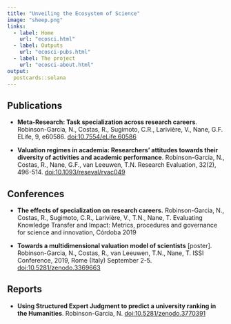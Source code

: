 ```yaml
---
title: "Unveiling the Ecosystem of Science"
image: "sheep.png"
links:
  - label: Home
    url: "ecosci.html"
  - label: Outputs
    url: "ecosci-pubs.html"
  - label: The project
    url: "ecosci-about.html"
output:
  postcards::solana
---
```

 
## Publications

- **Meta-Research: Task specialization across research careers**. Robinson-Garcia, N., Costas, R., Sugimoto, C.R., Larivière, V., Nane, G.F. ELife, 9, e60586. [doi:10.7554/eLife.60586](https://doi.org/10.7554/eLife.60586)

- **Valuation regimes in academia: Researchers’ attitudes towards their diversity of activities and academic performance**. Robinson-Garcia, N., Costas, R., Nane, G.F., van Leeuwen, T.N. Research Evaluation, 32(2), 496-514. [doi:10.1093/reseval/rvac049](https://doi.org/10.1093/reseval/rvac049)

## Conferences

- **The effects of specialization on research careers.** Robinson-Garcia, N., Costas, R., Sugimoto, C.R., Larivière, V., T.N., Nane, T. Evaluating Knowledge Transfer and Impact: Metrics, procedures and governance for science and innovation, Córdoba 2019

- **Towards a multidimensional valuation model of scientists** [poster]. Robinson-Garcia, N., Costas, R., van Leeuwen, T.N., Nane, T. ISSI Conference, 2019, Rome (Italy) September 2-5. [doi:10.5281/zenodo.3369663](https://zenodo.org/doi/10.5281/zenodo.3369663)

## Reports

- **Using Structured Expert Judgment to predict a university ranking in the Humanities**. Robinson-Garcia, N. [doi:10.5281/zenodo.3770391](https://zenodo.org/record/3770391)